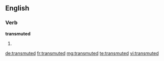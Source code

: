 ==English==

===Verb===
'''transmuted'''

# {{past of|transmute}}

[[de:transmuted]]
[[fr:transmuted]]
[[mg:transmuted]]
[[te:transmuted]]
[[vi:transmuted]]